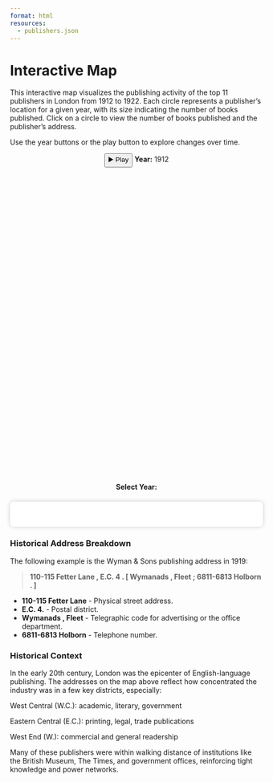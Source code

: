 ```yaml
--- 
format: html
resources: 
  - publishers.json
---
```



<h1 class="page-top">Interactive Map</h1>


This interactive map visualizes the publishing activity of the top 11 publishers in London from 1912 to 1922. Each circle represents a publisher’s location for a given year, with its size indicating the number of books published. Click on a circle to view the number of books published and the publisher’s address.


Use the year buttons or the play button to explore changes over time.

<!-- Play/Pause and Year Indicator -->
<div style="margin-bottom: 1em; text-align: center;">
  <button id="playPause">▶️ Play</button>
  <span id="yearValue"><strong>Year:</strong> 1912</span>
</div>

<!-- Map container --> 
<div id="map" style="height: 600px;"></div>

<!-- Year buttons -->
<div style="margin-top: 1em; text-align: center;">
  <strong>Select Year:</strong><br>
  <span id="yearButtons"></span>
</div>

<!-- Legend below map -->
<div id="legend" style="
  margin-top: 1.5em;
  background: white;
  padding: 18px;
  border-radius: 8px;
  box-shadow: 0 0 8px rgba(0,0,0,0.2);
  font-size: 14px;
  max-width: 600px;
  margin-left: auto;
  margin-right: auto;
">
  <!-- Legend content will be added dynamically -->
</div>

<!-- Leaflet scripts -->
<script src="https://unpkg.com/leaflet@1.9.4/dist/leaflet.js"></script>
<link rel="stylesheet" href="https://unpkg.com/leaflet@1.9.4/dist/leaflet.css" />

<!-- JavaScript Logic -->
<script>
// Color palette & state 
const colorPalette = [
  "#1f77b4", "#ff7f0e", "#2ca02c", "#d62728",
  "#9467bd", "#8c564b", "#e377c2", "#7f7f7f",
  "#bcbd22", "#17becf", "#a05d56"
];

let publisherColors = {};
let markers = [];
let currentYear = 1912;
let interval = null;
const minYear = 1912;
const maxYear = 1922;

// Initialize Map 
let map = L.map('map').setView([51.509865, -0.118092], 12);
L.tileLayer('https://{s}.tile.openstreetmap.org/{z}/{x}/{y}.png', {
  attribution: '&copy; OpenStreetMap contributors'
}).addTo(map);

// Assign consistent color to each publisher 
function getPublisherColor(publisher) {
  if (!(publisher in publisherColors)) {
    let idx = Object.keys(publisherColors).length % colorPalette.length;
    publisherColors[publisher] = colorPalette[idx];
  }
  return publisherColors[publisher];
}

//Update the map for a given year 
function updateMap(year) {
  currentYear = year;
  document.getElementById("yearValue").innerHTML = `<strong>Year:</strong> ${year}`;

  // Remove existing markers
  markers.forEach(m => map.removeLayer(m));
  markers = [];

  fetch("publishers.json")
    .then(response => response.json())
    .then(data => {
      let filtered = data.filter(d => d.year == year);
      let seenPublishers = new Set();

      filtered.forEach(d => {
        const pubColor = getPublisherColor(d.publisher);
        seenPublishers.add(d.publisher);

        let circle = L.circleMarker([d.latitude, d.longitude], {
          radius: Math.sqrt(d.books_published) * 2 + 3,
          color: pubColor,
          fillColor: pubColor,
          fillOpacity: 0.4,
          weight: 1
        }).bindPopup(
          `<div style='font-size: 16px'>
            <strong>${d.publisher}</strong><br>
            Year: ${d.year}<br>
            Books Published: ${d.books_published}<br>
            ${d.ecb_address || ""}<br>
            <small><em>Coordinates: ${d.latitude.toFixed(5)}, ${d.longitude.toFixed(5)}</em></small>
          </div>`
        ).addTo(map);

        markers.push(circle);
      });

      updateLegend(seenPublishers);
    });
}

// Update the publisher color legend 
function updateLegend(publishersSet) {
  const legend = document.getElementById("legend");
  legend.innerHTML = "<strong>Publisher Color Key</strong><br>";
  Array.from(publishersSet).forEach(pub => {
    const color = getPublisherColor(pub);
    const item = `<div style="margin: 4px 0;">
      <span style="display:inline-block;width:12px;height:12px;background:${color};margin-right:8px;border-radius:50%;"></span>
      ${pub}
    </div>`;
    legend.innerHTML += item;
  });
}

// Play animation
function playAnimation() {
  interval = setInterval(() => {
    if (currentYear < maxYear) {
      updateMap(currentYear + 1);
    } else {
      clearInterval(interval);
      document.getElementById("playPause").innerText = "▶️ Play";
    }
  }, 1000);
}

// Play/Pause button event 
document.getElementById("playPause").addEventListener("click", () => {
  if (interval) {
    clearInterval(interval);
    interval = null;
    document.getElementById("playPause").innerText = "▶️ Play";
  } else {
    document.getElementById("playPause").innerText = "⏸ Pause";
    playAnimation();
  }
});

// Manual year buttons 
const buttonContainer = document.getElementById("yearButtons");
for (let y = minYear; y <= maxYear; y++) {
  let btn = document.createElement("button");
  btn.innerText = y;
  btn.style.margin = "0 4px";
  btn.onclick = () => {
    if (interval) {
      clearInterval(interval);
      interval = null;
      document.getElementById("playPause").innerText = "▶️ Play";
    }
    updateMap(y);
  };
  buttonContainer.appendChild(btn);
}

// --- Load initial map ---
updateMap(currentYear);
</script>

<h3>Historical Address Breakdown </h3>	
The following example is the Wyman & Sons publishing address in 1919: <br>

> **110-115 Fetter Lane , E.C. 4 . [ Wymanads , Fleet ; 6811-6813 Holborn . ]** <br>

+ **110-115 Fetter Lane** - Physical street address.
+ **E.C. 4.** - Postal district.
+ **Wymanads , Fleet** - Telegraphic code for advertising or the office department.
+ **6811-6813 Holborn** - Telephone number.


<h3>Historical Context </h3>	
In the early 20th century, London was the epicenter of English-language publishing. The addresses on the map above reflect how concentrated the industry was in a few key districts, especially:

West Central (W.C.): academic, literary, government

Eastern Central (E.C.): printing, legal, trade publications

West End (W.): commercial and general readership

Many of these publishers were within walking distance of institutions like the British Museum, The Times, and government offices, reinforcing tight knowledge and power networks.


